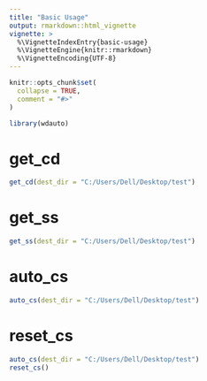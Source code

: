 ```yaml
---
title: "Basic Usage"
output: rmarkdown::html_vignette
vignette: >
  %\VignetteIndexEntry{basic-usage}
  %\VignetteEngine{knitr::rmarkdown}
  %\VignetteEncoding{UTF-8}
---
```


```r
knitr::opts_chunk$set(
  collapse = TRUE,
  comment = "#>"
)
```

```r
library(wdauto)
```

<!-- WARNING - This vignette is generated by {fusen} from dev/flat_teaching.Rmd: do not edit by hand -->

```{=html}
<!-- 
Run this 'development' chunk

Store every call to library() that you need to run chunks line by line, as in a classical Rmd for analysis
-->
```
```{=html}
<!--
# Description of your package

This will fill the description of your package.
Fill and run the content of this chunk, before anything else. 

Note: when you will use other flat templates, this part will be in a separate file. Do not be surprised!
-->
```
# get_cd

```r
get_cd(dest_dir = "C:/Users/Dell/Desktop/test")
```

# get_ss

```r
get_ss(dest_dir = "C:/Users/Dell/Desktop/test")
```

# auto_cs

```r
auto_cs(dest_dir = "C:/Users/Dell/Desktop/test")
```

# reset_cs

```r
auto_cs(dest_dir = "C:/Users/Dell/Desktop/test")
reset_cs()
```

```{=html}
<!-- 
- Verify your `"DESCRIPTION"` file has been updated
- Verify your function is in `"R/"` directory
- Verify your test is in `"tests/testthat/"` directory
- Verify this Rmd appears in `"vignettes/"` directory 
-->
```
